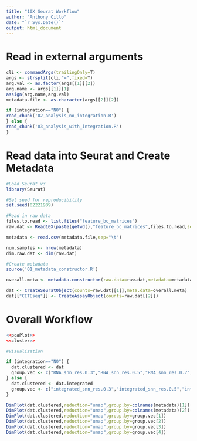 ```yaml
---
title: "10X Seurat Workflow"
author: "Anthony Cillo"
date: "`r Sys.Date()`"
output: html_document
---
```


# Read in external arguments

```r
cli <- commandArgs(trailingOnly=T)
args <- strsplit(cli,"=",fixed=T)
arg.val <- as.factor(args[[1]][2])
arg.name <- args[[1]][1]
assign(arg.name,arg.val)
metadata.file <- as.character(args[[2]][2])
```

```r
if (integration=="NO") {
read_chunk('02_analysis_no_integration.R')
} else {
read_chunk('03_analysis_with_integration.R')
}
```

# Read data into Seurat and Create Metadata

```r

#Load Seurat v3
library(Seurat)

#Set seed for reproducibility
set.seed(02221989)

#Read in raw data
files.to.read <- list.files("feature_bc_matrices")
raw.dat <- Read10X(paste(getwd(),"feature_bc_matrices",files.to.read,sep="/"))

metadata <- read.csv(metadata.file,sep="\t")

num.samples <- nrow(metadata)
dim.raw.dat <- dim(raw.dat)

#Create metadata
source('01_metadata_constructor.R')

overall.meta <- metadata.constructor(raw.data=raw.dat,metadata=metadata)

dat <- CreateSeuratObject(counts=raw.dat[[1]],meta.data=overall.meta)
dat[["CITEseq"]] <- CreateAssayObject(counts=raw.dat[[2]])

```

# Overall Workflow

```r

<<pcaPlot>>
<<cluster>>

```

```r

#Visualization

if (integration=="NO") {
  dat.clustered <- dat
  group.vec <- c("RNA_snn_res.0.3","RNA_snn_res.0.5","RNA_snn_res.0.7","RNA_snn_res.0.1")
} else {
  dat.clustered <- dat.integrated
  group.vec <- c("integrated_snn_res.0.3","integrated_snn_res.0.5","integrated_snn_res.0.7","integrated_snn_res.1")
}

DimPlot(dat.clustered,reduction="umap",group.by=colnames(metadata)[1])
DimPlot(dat.clustered,reduction="umap",group.by=colnames(metadata)[2])
DimPlot(dat.clustered,reduction="umap",group.by=group.vec[1])
DimPlot(dat.clustered,reduction="umap",group.by=group.vec[2])
DimPlot(dat.clustered,reduction="umap",group.by=group.vec[3])
DimPlot(dat.clustered,reduction="umap",group.by=group.vec[4])

```
